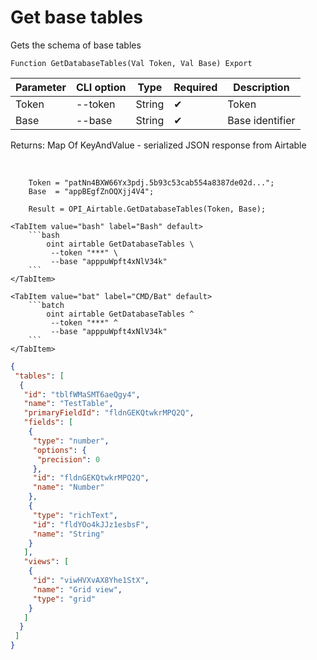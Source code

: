 ﻿---
sidebar_position: 2
description: Get base tables and other functions to work with Airtable in the Open Integration Package, a free open-source integration library for 1C:Enterprise 8, OneScript and CLI
keywords: [1C, 1С, 1С:Enterprise, 1С:Enterprise 8.3, API, Integration, Services, Exchange, OneScript, CLI, Airtable]
---


# Get base tables
 Gets the schema of base tables



`Function GetDatabaseTables(Val Token, Val Base) Export`

  | Parameter | CLI option | Type | Required | Description |
  |-|-|-|-|-|
  | Token | --token | String | &#x2714; | Token |
  | Base | --base | String | &#x2714; | Base identifier |

  
  Returns:  Map Of KeyAndValue - serialized JSON response from Airtable

<br/>



```bsl title="1C:Enterprise/OneScript code example"
    Token = "patNn4BXW66Yx3pdj.5b93c53cab554a8387de02d...";
    Base  = "appBEgfZnOQXjj4V4";

    Result = OPI_Airtable.GetDatabaseTables(Token, Base);
```
 

 <Tabs>
  
    <TabItem value="bash" label="Bash" default>
        ```bash
            oint airtable GetDatabaseTables \
             --token "***" \
             --base "apppuWpft4xNlV34k"
        ```
    </TabItem>
  
    <TabItem value="bat" label="CMD/Bat" default>
        ```batch
            oint airtable GetDatabaseTables ^
             --token "***" ^
             --base "apppuWpft4xNlV34k"
        ```
    </TabItem>
</Tabs>


```json title="Result"
{
 "tables": [
  {
   "id": "tblfWMaSMT6aeQgy4",
   "name": "TestTable",
   "primaryFieldId": "fldnGEKQtwkrMPQ2Q",
   "fields": [
    {
     "type": "number",
     "options": {
      "precision": 0
     },
     "id": "fldnGEKQtwkrMPQ2Q",
     "name": "Number"
    },
    {
     "type": "richText",
     "id": "fldYOo4kJJz1esbsF",
     "name": "String"
    }
   ],
   "views": [
    {
     "id": "viwHVXvAX8Yhe1StX",
     "name": "Grid view",
     "type": "grid"
    }
   ]
  }
 ]
}
```

